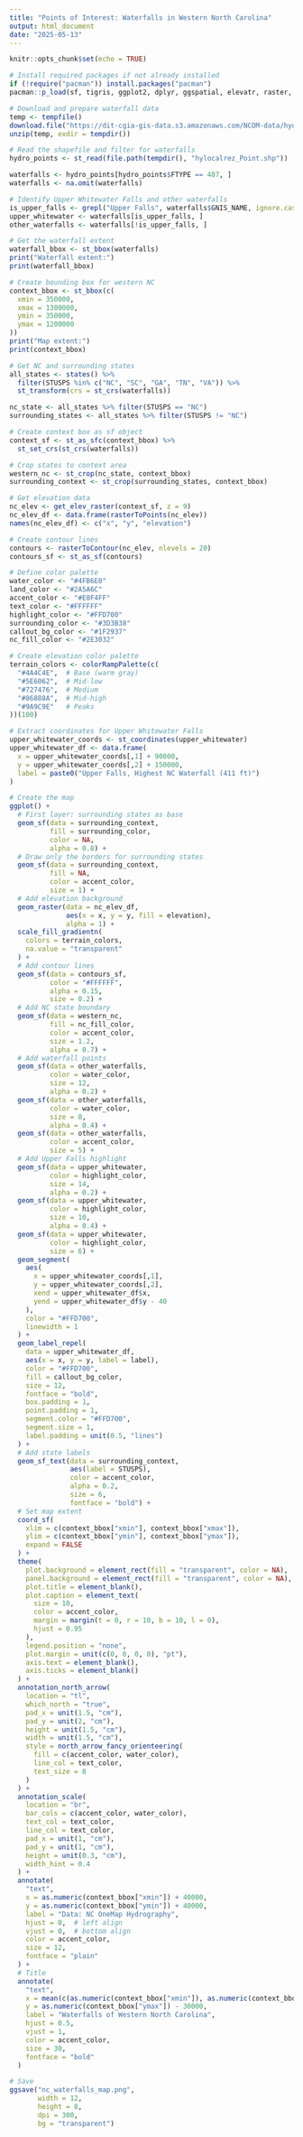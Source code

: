 ---
title: "Points of Interest: Waterfalls in Western North Carolina"
output: html_document
date: "2025-05-13"
---

```{r setup, include=FALSE}
knitr::opts_chunk$set(echo = TRUE)
```

```{r}
# Install required packages if not already installed
if (!require("pacman")) install.packages("pacman")
pacman::p_load(sf, tigris, ggplot2, dplyr, ggspatial, elevatr, raster, ggrepel)

# Download and prepare waterfall data
temp <- tempfile()
download.file("https://dit-cgia-gis-data.s3.amazonaws.com/NCOM-data/hydrography/hylocalrez_Point_shape.zip", temp)
unzip(temp, exdir = tempdir())

# Read the shapefile and filter for waterfalls
hydro_points <- st_read(file.path(tempdir(), "hylocalrez_Point.shp"))

```


```{r}
waterfalls <- hydro_points[hydro_points$FTYPE == 487, ]
waterfalls <- na.omit(waterfalls)

# Identify Upper Whitewater Falls and other waterfalls
is_upper_falls <- grepl("Upper Falls", waterfalls$GNIS_NAME, ignore.case = TRUE)
upper_whitewater <- waterfalls[is_upper_falls, ]
other_waterfalls <- waterfalls[!is_upper_falls, ]

# Get the waterfall extent
waterfall_bbox <- st_bbox(waterfalls)
print("Waterfall extent:")
print(waterfall_bbox)
```


```{r}
# Create bounding box for western NC
context_bbox <- st_bbox(c(
  xmin = 350000,
  xmax = 1300000,
  ymin = 350000,
  ymax = 1200000
))
print("Map extent:")
print(context_bbox)

# Get NC and surrounding states
all_states <- states() %>%
  filter(STUSPS %in% c("NC", "SC", "GA", "TN", "VA")) %>%
  st_transform(crs = st_crs(waterfalls))

nc_state <- all_states %>% filter(STUSPS == "NC")
surrounding_states <- all_states %>% filter(STUSPS != "NC")

# Create context box as sf object
context_sf <- st_as_sfc(context_bbox) %>%
  st_set_crs(st_crs(waterfalls))

# Crop states to context area
western_nc <- st_crop(nc_state, context_bbox)
surrounding_context <- st_crop(surrounding_states, context_bbox)
```


```{r}
# Get elevation data
nc_elev <- get_elev_raster(context_sf, z = 9)
nc_elev_df <- data.frame(rasterToPoints(nc_elev))
names(nc_elev_df) <- c("x", "y", "elevation")

# Create contour lines
contours <- rasterToContour(nc_elev, nlevels = 20)
contours_sf <- st_as_sf(contours)
```


```{r}
# Define color palette
water_color <- "#4FB6E0"
land_color <- "#2A5A6C"
accent_color <- "#E0F4FF"
text_color <- "#FFFFFF"
highlight_color <- "#FFD700"
surrounding_color <- "#3D3B38"
callout_bg_color <- "#1F2937"
nc_fill_color <- "#2E3032"

# Create elevation color palette
terrain_colors <- colorRampPalette(c(
  "#4A4C4E",  # Base (warm gray)
  "#5E6062",  # Mid-low
  "#727476",  # Medium
  "#86888A",  # Mid-high
  "#9A9C9E"   # Peaks
))(100)
```

```{r}
# Extract coordinates for Upper Whitewater Falls
upper_whitewater_coords <- st_coordinates(upper_whitewater)
upper_whitewater_df <- data.frame(
  x = upper_whitewater_coords[,1] + 90000,
  y = upper_whitewater_coords[,2] + 150000, 
  label = paste0("Upper Falls, Highest NC Waterfall (411 ft)")
)
```


```{r}
# Create the map
ggplot() +
  # First layer: surrounding states as base
  geom_sf(data = surrounding_context,
          fill = surrounding_color,
          color = NA,
          alpha = 0.8) +
  # Draw only the borders for surrounding states
  geom_sf(data = surrounding_context,
          fill = NA,
          color = accent_color,
          size = 1) +
  # Add elevation background
  geom_raster(data = nc_elev_df, 
              aes(x = x, y = y, fill = elevation), 
              alpha = 1) +
  scale_fill_gradientn(
    colors = terrain_colors,
    na.value = "transparent"
  ) +
  # Add contour lines
  geom_sf(data = contours_sf,
          color = "#FFFFFF",
          alpha = 0.15,
          size = 0.2) +
  # Add NC state boundary
  geom_sf(data = western_nc, 
          fill = nc_fill_color, 
          color = accent_color, 
          size = 1.2,
          alpha = 0.7) +
  # Add waterfall points
  geom_sf(data = other_waterfalls, 
          color = water_color, 
          size = 12,
          alpha = 0.2) +
  geom_sf(data = other_waterfalls, 
          color = water_color, 
          size = 8,
          alpha = 0.4) +
  geom_sf(data = other_waterfalls, 
          color = accent_color, 
          size = 5) +
  # Add Upper Falls highlight
  geom_sf(data = upper_whitewater,
          color = highlight_color,
          size = 14,
          alpha = 0.2) +
  geom_sf(data = upper_whitewater,
          color = highlight_color,
          size = 10,
          alpha = 0.4) +
  geom_sf(data = upper_whitewater,
          color = highlight_color,
          size = 6) +
  geom_segment(
    aes(
      x = upper_whitewater_coords[,1],
      y = upper_whitewater_coords[,2],
      xend = upper_whitewater_df$x,
      yend = upper_whitewater_df$y - 40
    ),
    color = "#FFD700",
    linewidth = 1
  ) +
  geom_label_repel(
    data = upper_whitewater_df,
    aes(x = x, y = y, label = label),
    color = "#FFD700",
    fill = callout_bg_color,
    size = 12,
    fontface = "bold",
    box.padding = 1,
    point.padding = 1,
    segment.color = "#FFD700",
    segment.size = 1,
    label.padding = unit(0.5, "lines")
  ) +
  # Add state labels
  geom_sf_text(data = surrounding_context,
               aes(label = STUSPS),
               color = accent_color,
               alpha = 0.2,
               size = 6,
               fontface = "bold") +
  # Set map extent
  coord_sf(
    xlim = c(context_bbox["xmin"], context_bbox["xmax"]),
    ylim = c(context_bbox["ymin"], context_bbox["ymax"]),
    expand = FALSE
  ) +
  theme(
    plot.background = element_rect(fill = "transparent", color = NA),
    panel.background = element_rect(fill = "transparent", color = NA),
    plot.title = element_blank(),
    plot.caption = element_text(
      size = 10,
      color = accent_color,
      margin = margin(t = 0, r = 10, b = 10, l = 0),
      hjust = 0.95
    ),
    legend.position = "none",
    plot.margin = unit(c(0, 0, 0, 0), "pt"),
    axis.text = element_blank(),
    axis.ticks = element_blank()
  ) +
  annotation_north_arrow(
    location = "tl",
    which_north = "true",
    pad_x = unit(1.5, "cm"),
    pad_y = unit(2, "cm"),
    height = unit(1.5, "cm"),
    width = unit(1.5, "cm"),
    style = north_arrow_fancy_orienteering(
      fill = c(accent_color, water_color),
      line_col = text_color,
      text_size = 8
    )
  ) +
  annotation_scale(
    location = "br",
    bar_cols = c(accent_color, water_color),
    text_col = text_color,
    line_col = text_color,
    pad_x = unit(1, "cm"),
    pad_y = unit(1, "cm"),
    height = unit(0.3, "cm"),
    width_hint = 0.4
  ) +
  annotate(
    "text",
    x = as.numeric(context_bbox["xmin"]) + 40000,
    y = as.numeric(context_bbox["ymin"]) + 40000,
    label = "Data: NC OneMap Hydrography",
    hjust = 0,  # left align
    vjust = 0,  # bottom align
    color = accent_color,
    size = 12,
    fontface = "plain"
  ) +
  # Title
  annotate(
    "text",
    x = mean(c(as.numeric(context_bbox["xmin"]), as.numeric(context_bbox["xmax"]))),
    y = as.numeric(context_bbox["ymax"]) - 30000,
    label = "Waterfalls of Western North Carolina",
    hjust = 0.5,
    vjust = 1,
    color = accent_color,
    size = 30,
    fontface = "bold"
  )

# Save
ggsave("nc_waterfalls_map.png", 
       width = 12, 
       height = 8, 
       dpi = 300,
       bg = "transparent") 
```

